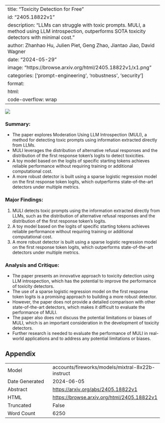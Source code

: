 
---
title: "Toxicity Detection for Free"
id: "2405.18822v1"
description: "LLMs can struggle with toxic prompts. MULI, a method using LLM introspection, outperforms SOTA toxicity detectors with minimal cost."
author: Zhanhao Hu, Julien Piet, Geng Zhao, Jiantao Jiao, David Wagner
date: "2024-05-29"
image: "https://browse.arxiv.org/html/2405.18822v1/x1.png"
categories: ['prompt-engineering', 'robustness', 'security']
format:
  html:
    code-overflow: wrap
---

![](https://browse.arxiv.org/html/2405.18822v1/x1.png)

### Summary:

- The paper explores Moderation Using LLM Introspection (MULI), a method for detecting toxic prompts using information extracted directly from LLMs.
- MULI leverages the distribution of alternative refusal responses and the distribution of the first response token's logits to detect toxicities.
- A toy model based on the logits of specific starting tokens achieves reliable performance without requiring training or additional computational cost.
- A more robust detector is built using a sparse logistic regression model on the first response token logits, which outperforms state-of-the-art detectors under multiple metrics.

### Major Findings:

1. MULI detects toxic prompts using the information extracted directly from LLMs, such as the distribution of alternative refusal responses and the distribution of the first response token's logits.
2. A toy model based on the logits of specific starting tokens achieves reliable performance without requiring training or additional computational cost.
3. A more robust detector is built using a sparse logistic regression model on the first response token logits, which outperforms state-of-the-art detectors under multiple metrics.

### Analysis and Critique:

- The paper presents an innovative approach to toxicity detection using LLM introspection, which has the potential to improve the performance of toxicity detectors.
- The use of a sparse logistic regression model on the first response token logits is a promising approach to building a more robust detector.
- However, the paper does not provide a detailed comparison with other state-of-the-art detectors, which makes it difficult to evaluate the performance of MULI.
- The paper also does not discuss the potential limitations or biases of MULI, which is an important consideration in the development of toxicity detectors.
- Further research is needed to evaluate the performance of MULI in real-world applications and to address any potential limitations or biases.

## Appendix

|          |          |
|----------|----------|
| Model     | accounts/fireworks/models/mixtral-8x22b-instruct       |
| Date Generated     | 2024-06-05       |
| Abstract | [https://arxiv.org/abs/2405.18822v1](https://arxiv.org/abs/2405.18822v1)        |
| HTML     | [https://browse.arxiv.org/html/2405.18822v1](https://browse.arxiv.org/html/2405.18822v1)       |
| Truncated       | False       |
| Word Count       | 6250       |